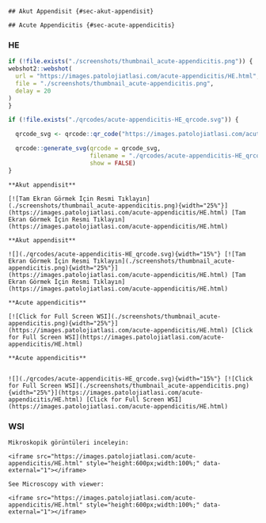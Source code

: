 

```asis

## Akut Appendisit {#sec-akut-appendisit}

```

```asis

## Acute Appendicitis {#sec-acute-appendicitis}

```


::::: panel-tabset

### HE


```r
if (!file.exists("./screenshots/thumbnail_acute-appendicitis.png")) {
webshot2::webshot(
  url = "https://images.patolojiatlasi.com/acute-appendicitis/HE.html",
  file = "./screenshots/thumbnail_acute-appendicitis.png",
  delay = 20
)
}
```


```r
if (!file.exists("./qrcodes/acute-appendicitis-HE_qrcode.svg")) {

  qrcode_svg <- qrcode::qr_code("https://images.patolojiatlasi.com/acute-appendicitis/HE.html")

  qrcode::generate_svg(qrcode = qrcode_svg,
                       filename = "./qrcodes/acute-appendicitis-HE_qrcode.svg",
                       show = FALSE)
}
```



:::: {.content-hidden when-format="pdf"}


```asis

**Akut appendisit**

[![Tam Ekran Görmek İçin Resmi Tıklayın](./screenshots/thumbnail_acute-appendicitis.png){width="25%"}](https://images.patolojiatlasi.com/acute-appendicitis/HE.html) [Tam Ekran Görmek İçin Resmi Tıklayın](https://images.patolojiatlasi.com/acute-appendicitis/HE.html)

```



::::





:::: {.content-visible when-format="pdf"}



```asis

**Akut appendisit**

![](./qrcodes/acute-appendicitis-HE_qrcode.svg){width="15%"} [![Tam Ekran Görmek İçin Resmi Tıklayın](./screenshots/thumbnail_acute-appendicitis.png){width="25%"}](https://images.patolojiatlasi.com/acute-appendicitis/HE.html) [Tam Ekran Görmek İçin Resmi Tıklayın](https://images.patolojiatlasi.com/acute-appendicitis/HE.html)

```


::::






:::: {.content-hidden when-format="pdf"}



```asis

**Acute appendicitis**

[![Click for Full Screen WSI](./screenshots/thumbnail_acute-appendicitis.png){width="25%"}](https://images.patolojiatlasi.com/acute-appendicitis/HE.html) [Click for Full Screen WSI](https://images.patolojiatlasi.com/acute-appendicitis/HE.html)

```


::::





:::: {.content-visible when-format="pdf"}




```asis

**Acute appendicitis**


![](./qrcodes/acute-appendicitis-HE_qrcode.svg){width="15%"} [![Click for Full Screen WSI](./screenshots/thumbnail_acute-appendicitis.png){width="25%"}](https://images.patolojiatlasi.com/acute-appendicitis/HE.html) [Click for Full Screen WSI](https://images.patolojiatlasi.com/acute-appendicitis/HE.html)

```


::::



### WSI


```asis

Mikroskopik görüntüleri inceleyin:

<iframe src="https://images.patolojiatlasi.com/acute-appendicitis/HE.html" style="height:600px;width:100%;" data-external="1"></iframe>

```

```asis

See Microscopy with viewer: 

<iframe src="https://images.patolojiatlasi.com/acute-appendicitis/HE.html" style="height:600px;width:100%;" data-external="1"></iframe>

```

::::: 
